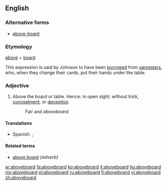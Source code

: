 ==English==

===Alternative forms===
* [[above-board]]

===Etymology===
[[above]] + [[board]]

This expression is said by Johnson to have been [[borrowed]] from [[gamesters]], who, when they change their cards, put their hands under the table.

===Adjective===
{{en-adv}}

# Above the board or table.  Hence: in open sight; without trick, [[concealment]], or [[deception]].
#: Fair and ''aboveboard''.

====Translations====
{{trans-top|legitimate}}
* Spanish: {{t|es|legítimo}}, {{t|es|sincero}}
{{trans-mid}}
{{trans-bottom}}

====Related terms====
* [[above board]] ''{adverb}''

[[ar:aboveboard]]
[[fa:aboveboard]]
[[ko:aboveboard]]
[[it:aboveboard]]
[[hu:aboveboard]]
[[my:aboveboard]]
[[pl:aboveboard]]
[[ru:aboveboard]]
[[fi:aboveboard]]
[[vi:aboveboard]]
[[zh:aboveboard]]